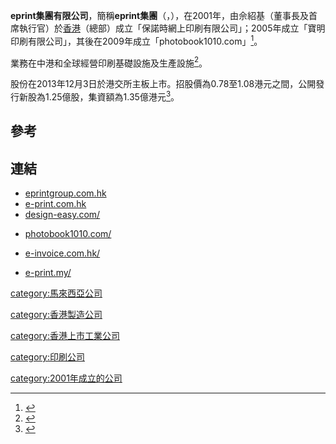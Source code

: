 '''eprint集團有限公司'''，簡稱'''eprint集團'''（'''{{lang-en|eprint Group Limited}}'''，{{hkex|1884}}），在2001年，由佘紹基（董事長及首席執行官）於[[香港|香港]]（總部）成立「保諾時網上印刷有限公司」；2005年成立「寶明印刷有限公司」，其後在2009年成立「photobook1010.com」<ref>{{Cite web |url=http://www.eprintgroup.com.hk/Our_History.html |title=eprint集團有限公司發展歷史 |access-date=2013-12-17 |archive-date=2021-02-25 |archive-url=https://web.archive.org/web/20210225220810/https://www.eprintgroup.com.hk/Our_History.html }}</ref>。

業務在中港和全球經營印刷基礎設施及生產設施<ref>{{Cite web |url=http://www.eprintgroup.com.hk/Corporate_Strategy.html |title=eprint集團有限公司簡介 |accessdate=2013-12-17 |archive-date=2013-12-17 |archive-url=https://web.archive.org/web/20131217221533/http://www.eprintgroup.com.hk/Corporate_Strategy.html |dead-url=no }}</ref>。

股份在2013年12月3日於港交所主板上市。招股價為0.78至1.08港元之間，公開發行新股為1.25億股，集資額為1.35億港元<ref>{{Cite web |url=http://www.eprintgroup.com.hk/download/C_EPGL20131120005.pdf |title=eprint集團有限公司招股資料 |accessdate=2013-12-17 |archive-date=2013-12-17 |archive-url=https://web.archive.org/web/20131217221249/http://www.eprintgroup.com.hk/download/C_EPGL20131120005.pdf |dead-url=no }}</ref>。

==參考==
{{reflist}}

==連結==
*[http://www.eprintgroup.com.hk eprintgroup.com.hk]{{Wayback|url=http://www.eprintgroup.com.hk/ |date=20131217221334 }}
*[http://www.e-print.com.hk e-print.com.hk]{{Wayback|url=http://www.e-print.com.hk/ |date=20200329050505 }}
*[http://www.design-easy.com/ design-easy.com/]{{Wayback|url=http://www.design-easy.com/ |date=20131221184352 }}

*[http://www.photobook1010.com/ photobook1010.com/]{{Wayback|url=http://www.photobook1010.com/ |date=20131217225044 }}

*[https://archive.is/20131217165123/http://www.e-invoice.com.hk/ e-invoice.com.hk/]

*[http://www.e-print.my/ e-print.my/]{{Wayback|url=http://www.e-print.my/ |date=20131217225114 }}

[[category:馬來西亞公司|category:馬來西亞公司]]

[[category:香港製造公司|category:香港製造公司]]

[[category:香港上市工業公司|category:香港上市工業公司]]

[[category:印刷公司|category:印刷公司]]

[[category:2001年成立的公司|category:2001年成立的公司]]